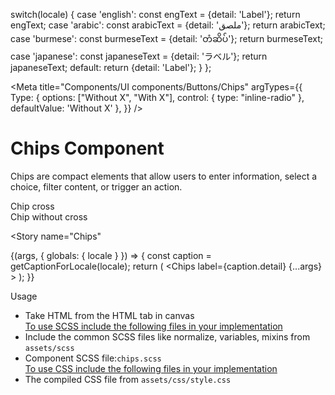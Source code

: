 

  switch(locale) {
    case 'english': const engText = {detail: 'Label'}; return engText;
    case 'arabic': const arabicText = {detail: 'ملصق'}; return arabicText;
    case 'burmese': const burmeseText = {detail: 'တံဆိပ်'}; return burmeseText;
    case 'japanese': const japaneseText = {detail: 'ラベル'}; return japaneseText;
    default:
      return {detail: 'Label'};
  }
};

<Meta
  title="Components/UI components/Buttons/Chips"
  argTypes={{
    Type: {
      options: ["Without X", "With X"],
      control: { type: "inline-radio" },
      defaultValue: 'Without X'
    },
  }}
/>

<style>{`
  div#story--atoms-buttons-chips--chip {
    margin-bottom: 30px;
  }
  div#story--atoms-buttons-chips--chip {
    display: none;
  }
  .cta_wrapper {
    display: flex;
  }
  .cta__label {
    padding-right: 20px;
  }
  .cta_item {
    padding: 10px;
  }
  .subheading {
    font-weight: 700;
    font-size: 18px;
    color: #666;
    letter-spacing: 1.5px;
    line-height: 24px;
    margin-bottom: 12px;
    margin-top: 40px;
  }
`}</style>

# Chips Component
Chips are compact elements that allow users to enter information, select a choice, filter content, or trigger an action.

<div className="cta_wrapper">
  <div className="cta_item">
    <div className="cta__box cta-link-arrow"></div>
    <div className="cta__label">Chip cross</div>
    <div className="cta__code"> <Chips label="Label" Type='With X'></Chips></div>
  </div>
</div>
<div className="cta_wrapper">
  <div className="cta_item">
    <div className="cta__box cta-link-space"></div>
    <div className="cta__label">Chip without cross </div>
    <div className="cta__code"> <Chips label="Label"></Chips></div>
  </div>
</div>

<Story
  name="Chips"
>
  {(args, { globals: { locale } }) => {
    const caption = getCaptionForLocale(locale);
    return (
      <Chips
        label={caption.detail}
        {...args}
      ></Chips>
    );
  }}
</Story>

<div className="subheading">Usage</div>
<ul>
  <li>Take HTML from the HTML tab in canvas</li>
  <u>To use SCSS include the following files in your implementation</u>
  <li>Include the common SCSS files like normalize, variables, mixins from <code>assets/scss</code></li>
  <li>Component SCSS file:<code>chips.scss</code></li>
  <u>To use CSS include the following files in your implementation</u>
  <li>The compiled CSS file from <code>assets/css/style.css</code></li>
</ul>
